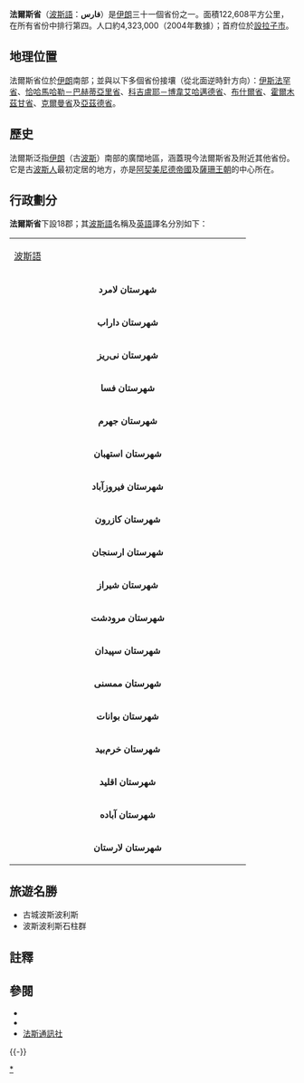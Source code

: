 {{Link style|time=2015-12-11T07:54:18+00:00}}
{{noteTA
|1=zh-hans:布什尔省;zh-hant:布什爾省
}}
{{Infobox Iran Province
|省名 = 法爾斯
|省名原文字 = فارس
|地图 =Locator map Iran Fars Province.png
|行政中心 = [[設拉子|設拉子市]]
|纬度 = 29.609
|经度 = 52.532
|面积 = 122,608
|人口 = 4,385,869
|年份 = 2005
|人口密度 = 35.8
|行政区数 = 23
|语言= [[波斯語|波斯語]]、[[卡什加語|卡什加語]]、[[盧爾語|盧爾語]]<ref>{{cite web|url=http://www.ichto.ir:80/Default.aspx?tabid=464|archive-url=https://web.archive.org/web/20120111112450/http://www.ichto.ir/Default.aspx?tabid=464|url-status=dead|archive-date=11 January 2012|title=پرتال سازمان ميراث فرهنگي، صنایع دستی و گردشگري > استانها > فارس > آداب و رسوم|date=11 January 2012}}</ref><ref>{{Cite web|url=http://www.sil.org/iso639-3/documentation.asp?id=luz|title=Luz | ISO 639-3|access-date=2021-09-28|archive-date=2012-10-11|archive-url=https://web.archive.org/web/20121011031653/http://www.sil.org/iso639-3/documentation.asp?id=luz|dead-url=no}}</ref>、[[法爾斯語言|法爾斯語言]]
}}

'''法爾斯省'''（[[波斯語|波斯語]]：'''فارس'''）是[[伊朗|伊朗]]三十一個省份之一。面積122,608平方公里，在所有省份中排行第四。人口約4,323,000（2004年數據）；首府位於[[設拉子|設拉子市]]。

== 地理位置 ==
法爾斯省位於[[伊朗|伊朗]]南部；並與以下多個省份接壤（從北面逆時針方向）：[[伊斯法罕省|伊斯法罕省]]、[[恰哈馬哈勒－巴赫蒂亞里省|恰哈馬哈勒－巴赫蒂亞里省]]、[[科吉盧耶－博韋艾哈邁德省|科吉盧耶－博韋艾哈邁德省]]、[[布什爾省|布什爾省]]、[[霍爾木茲甘省|霍爾木茲甘省]]、[[克爾曼省|克爾曼省]]及[[亞茲德省|亞茲德省]]。

== 歷史 ==
法爾斯泛指[[伊朗|伊朗]]（古[[波斯|波斯]]）南部的廣闊地區，涵蓋現今法爾斯省及附近其他省份。它是古[[波斯人|波斯人]]最初定居的地方，亦是[[阿契美尼德帝國|阿契美尼德帝國]]及[[薩珊王朝|薩珊王朝]]的中心所在。

== 行政劃分 ==
'''法爾斯省'''下設18郡；其[[波斯語|波斯語]]名稱及[[英語|英語]]譯名分別如下：
{| width=80%
!colspan=3 |
|- bgcolor="#dddddd"
!width=35%|[[波斯語|波斯語]]
!width=35%|[[英語|英語]]譯音
!width=30%|[[漢語|漢語]]譯音

|- bgcolor="#eeeeee"
|align=center|'''شهرستان لامرد '''
|align=center|[[:en:Lamerd_County|Lamerd County]]
|align=center|

|- bgcolor="#eeeeee"
|align=center|'''شهرستان داراب'''
|align=center|[[:en:Darab_County|Darab County]]
|align=center|達拉卜郡

|- bgcolor="#eeeeee"
|align=center|'''شهرستان نی‌ریز'''
|align=center|[[:en:Neyriz_County|Neyriz County]]
|align=center|內里茲郡

|- bgcolor="#eeeeee"
|align=center|'''شهرستان فسا '''
|align=center|[[:en:Fasa_County|Fasa County]]
|align=center|法薩郡

|- bgcolor="#eeeeee"
|align=center|'''شهرستان جهرم '''
|align=center|[[:en:Jahrom_County|Jahrom County]]
|align=center|賈赫羅姆郡

|- bgcolor="#eeeeee"
|align=center|'''شهرستان استهبان'''
|align=center|[[:en:Estahban_County|Estahban County]]
|align=center|

|- bgcolor="#eeeeee"
|align=center|'''شهرستان فیروزآباد '''
|align=center|[[:en:Firuzabad_County|Firuzabad County]]
|align=center|菲魯扎巴德郡

|- bgcolor="#eeeeee"
|align=center|'''شهرستان کازرون'''
|align=center|[[:en:Kazerun_County|Kazerun County]]
|align=center|卡扎倫郡

|- bgcolor="#eeeeee"
|align=center|'''شهرستان ارسنجان'''
|align=center|[[:en:Arsanjan_County|Arsanjan County]]
|align=center|

|- bgcolor="#eeeeee"
|align=center|'''شهرستان شیراز'''
|align=center|[[:en:Shiraz_County|Shiraz County]]
|align=center|設拉子郡

|- bgcolor="#eeeeee"
|align=center|'''شهرستان مرودشت'''
|align=center|[[:en:Marvdasht_County|Marvdasht County]]
|align=center|馬爾烏達什特郡

|- bgcolor="#eeeeee"
|align=center|'''شهرستان سپیدان'''
|align=center|[[:en:Sepidan_County|Sepidan County]]
|align=center|塞皮丹郡

|- bgcolor="#eeeeee"
|align=center|'''شهرستان ممسنی'''
|align=center|[[:en:Mamasani_County|Mamasani County]]
|align=center|

|- bgcolor="#eeeeee"
|align=center|'''شهرستان بوانات'''
|align=center|[[:en:Bavanat_County|Bavanat County]]
|align=center|巴瓦納特郡

|- bgcolor="#eeeeee"
|align=center|'''شهرستان خرم‌بید'''
|align=center|[[:en:Khorrambid_County|Khorrambid County]]
|align=center| 霍拉姆必得郡

|- bgcolor="#eeeeee"
|align=center|'''شهرستان اقلید'''
|align=center|[[:en:Eqlid_County|Eqlid County]]
|align=center|埃格利德郡

|- bgcolor="#eeeeee"
|align=center|'''شهرستان آباده'''
|align=center|[[:en:Abadeh_County|Abadeh County]]
|align=center|阿巴代郡

|- bgcolor="#eeeeee"
|align=center|'''شهرستان لارستان'''
|align=center|[[:en:Larestan_County|Larestan County]]
|align=center|

|}

== 旅遊名勝 ==
* 古城波斯波利斯
* 波斯波利斯石柱群

==註釋==
{{reflist}}

==參閱==
*{{le|法爾斯報|The Fars}}
*{{le|法爾斯日報|Fars (newspaper)}}
*[[法斯通訊社|法斯通訊社]]
{{-}}
{{iran|state=collapsed}}

{{Authority control}}
[[Category:法尔斯省|*]]